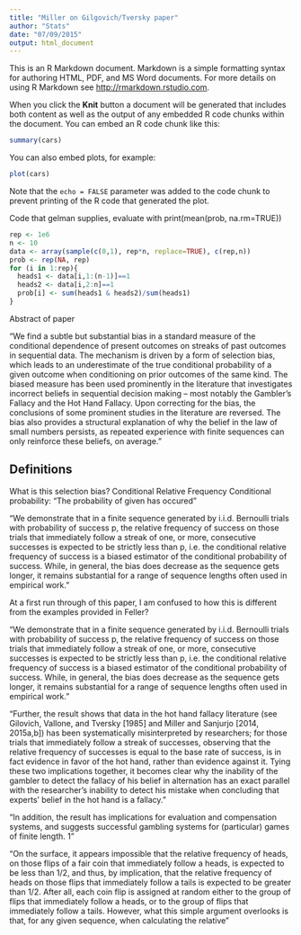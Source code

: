 ```yaml
---
title: "Miller on Gilgovich/Tversky paper"
author: "Stats"
date: "07/09/2015"
output: html_document
---
```


This is an R Markdown document. Markdown is a simple formatting syntax for authoring HTML, PDF, and MS Word documents. For more details on using R Markdown see <http://rmarkdown.rstudio.com>.

When you click the **Knit** button a document will be generated that includes both content as well as the output of any embedded R code chunks within the document. You can embed an R code chunk like this:

```r
summary(cars)
```

You can also embed plots, for example:

```r
plot(cars)
```

Note that the `echo = FALSE` parameter was added to the code chunk to prevent printing of the R code that generated the plot.

Code that gelman supplies, evaluate with print(mean(prob, na.rm=TRUE))
```r
rep <- 1e6
n <- 10
data <- array(sample(c(0,1), rep*n, replace=TRUE), c(rep,n))
prob <- rep(NA, rep)
for (i in 1:rep){
  heads1 <- data[i,1:(n-1)]==1
  heads2 <- data[i,2:n]==1
  prob[i] <- sum(heads1 & heads2)/sum(heads1)
}

```


Abstract of paper

"We find a subtle but substantial bias in a standard measure of the conditional dependence of present outcomes on streaks of past outcomes in sequential data. The mechanism is driven by a form of selection bias, which leads to an underestimate of the true conditional probability of a given outcome when conditioning on prior outcomes of the same kind. The biased measure has been used prominently in the literature that investigates incorrect beliefs in sequential decision making -- most notably the Gambler's Fallacy and the Hot Hand Fallacy. Upon correcting for the bias, the conclusions of some prominent studies in the literature are reversed. The bias also provides a structural explanation of why the belief in the law of small numbers persists, as repeated experience with finite sequences can only reinforce these beliefs, on average."

Definitions
----
What is this selection bias?
Conditional Relative Frequency
Conditional probability: "The probability of <event> given <event> has occured"

"We demonstrate that in a finite sequence generated by i.i.d. Bernoulli trials with probability
of success p, the relative frequency of success on those trials that immediately follow a streak
of one, or more, consecutive successes is expected to be strictly less than p, i.e. the conditional
relative frequency of success is a biased estimator of the conditional probability of success. While,
in general, the bias does decrease as the sequence gets longer, it remains substantial for a range of
sequence lengths often used in empirical work."

At a first run through of this paper, I am confused to how this is different from the examples provided in Feller?

"We demonstrate that in a finite sequence generated by i.i.d. Bernoulli trials with probability
of success p, the relative frequency of success on those trials that immediately follow a streak
of one, or more, consecutive successes is expected to be strictly less than p, i.e. the conditional
relative frequency of success is a biased estimator of the conditional probability of success. While,
in general, the bias does decrease as the sequence gets longer, it remains substantial for a range of
sequence lengths often used in empirical work."

"Further, the result shows that
data in the hot hand fallacy literature (see Gilovich, Vallone, and Tversky [1985] and Miller and
Sanjurjo [2014, 2015a,b]) has been systematically misinterpreted by researchers; for those trials
that immediately follow a streak of successes, observing that the relative frequency of successes is
equal to the base rate of success, is in fact evidence in favor of the hot hand, rather than evidence
against it. Tying these two implications together, it becomes clear why the inability of the gambler
to detect the fallacy of his belief in alternation has an exact parallel with the researcher’s inability
to detect his mistake when concluding that experts’ belief in the hot hand is a fallacy."

"In addition, the result has implications for evaluation and compensation systems, and suggests
successful gambling systems for (particular) games of finite length. 1"

"On the surface, it appears impossible that the relative frequency of heads, on those flips of a
fair coin that immediately follow a heads, is expected to be less than 1/2, and thus, by implication,
that the relative frequency of heads on those flips that immediately follow a tails is expected to
be greater than 1/2. After all, each coin flip is assigned at random either to the group of flips
that immediately follow a heads, or to the group of flips that immediately follow a tails. However,
what this simple argument overlooks is that, for any given sequence, when calculating the relative"


